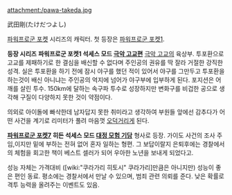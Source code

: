 attachment:/pawa-takeda.jpg

武田剛(たけだつよし)

[[파워프로군 포켓]] 시리즈의 캐릭터. 첫 등장은 [[파워프로군 포켓1]].

'''등장 시리즈'''
'''파워프로군 포켓1 석세스 모드 [[극악 고교편]]'''
[[극악 고교]]의 육상부. 투포환으로 고교를 제패하기로 한 결심을 배신할 수 없다며 주인공의 권유를 딱 잘라 거절한 강직한 성격. 실은 투포환을 하기 전에 잠시 야구를 했던 적이 있어서 야구를 그만두고 투포환을 하는것이 배신 아니냐는 주인공의 억지에 넘어가 야구부에 입부하게 된다. 포지션은 어깨를 살린 투수. 150km에 달하는 속구파 투수로 성장하지만 변화구를 비겁한 공으로 생각해 구질이 다양하지 못한 것이 약점이다.

의외로 아이돌에 빠삭한데 남자답지 못한 취미라고 생각하여 부원들 앞에선 감추다가 어떤 사건을 계기로 리미터가 풀려 마음껏 [[오덕]]거리게 된다.  

'''[[파워프로군 포켓7]] 히든 석세스 모드 [[대정 모험 기담]]'''
형사로 등장. 가이도 사건의 조사 주임,이지만 밑에 부하는 전혀 없어 혼자 일하는 형편. 그 보답이랄지 은퇴후에는 경찰에서의 체험을 회고한 책이 베스트 셀러가 되어 우아한 노년을 보내게 되었다고.

성능 자체는 가격대비 ([wiki:"쿠라가리 히토시" 쿠라가리]만큼은 아니지만) 성능이 좋은 편인 동료. 평소에는 경찰서에서 만날 수 있으며, 범죄 관련 의뢰를 준다. 낮은 확률로 격투 능력을 올려주는 이벤트도 있음.
